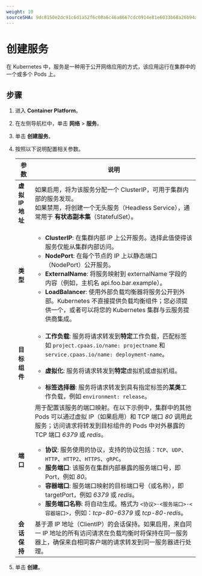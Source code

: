```yaml
---
weight: 10
sourceSHA: 9dc8150e2dc91c6d1a52f6c08a6c46a8667cdc0914e81e6033b68a26b94acdf0
---
```


# 创建服务

在 Kubernetes 中，服务是一种用于公开网络应用的方式，该应用运行在集群中的一个或多个 Pods 上。

## 步骤

1. 进入 **Container Platform**。

2. 在左侧导航栏中，单击 **网络** > **服务**。

3. 单击 **创建服务**。

4. 按照以下说明配置相关参数。

   | 参数                 | 说明                                                                                                                                                                                                                                                                                                                                                                                                                                                                                                                                                                                                                                                                                                                                                                                                                                                                                             |
   | ------------------- | ------------------------------------------------------------------------------------------------------------------------------------------------------------------------------------------------------------------------------------------------------------------------------------------------------------------------------------------------------------------------------------------------------------------------------------------------------------------------------------------------------------------------------------------------------------------------------------------------------------------------------------------------------------------------------------------------------------------------------------------------------------------------------------------------------------------------------------------------------------------------------------------------ |
   | **虚拟 IP 地址**     | 如果启用，将为该服务分配一个 ClusterIP，可用于集群内部的服务发现。<br />如果禁用，将创建一个无头服务（Headless Service），通常用于 **有状态副本集**（StatefulSet）。                                                                                                                                                                                                                                                                                                                                                                                                                                                                                                                                                                                                                                                                                       |
   | **类型**             | <ul><li>**ClusterIP**: 在集群内部 IP 上公开服务。选择此值使得该服务仅能从集群内部访问。</li><li>**NodePort**: 在每个节点的 IP 上以静态端口（NodePort）公开服务。</li><li>**ExternalName**: 将服务映射到 externalName 字段的内容（例如，主机名 api.foo.bar.example）。</li><li>**LoadBalancer**: 使用外部负载均衡器将服务公开到外部。Kubernetes 不直接提供负载均衡组件；您必须提供一个，或者可以将您的 Kubernetes 集群与云服务提供商集成。</li></ul>                                                                                                                                                                                                                |
   | **目标组件**         | <ul><li>**工作负载**: 服务将请求转发到**特定**工作负载，匹配标签如 `project.cpaas.io/name: projectname` 和 `service.cpaas.io/name: deployment-name`。</li><br /><li>**虚拟化**: 服务将请求转发到**特定**虚拟机或虚拟机组。</li><br /><li>**标签选择器**: 服务将请求转发到具有指定标签的**某类**工作负载，例如 `environment: release`。</li></ul>                                                                                                                                                                                                                                                                                                                                                                                        |
   | **端口**             | 用于配置该服务的端口映射。在以下示例中，集群中的其他 Pods 可以通过虚拟 IP（如果启用）和 TCP 端口 *80* 调用此服务；访问请求将转发到目标组件的 Pods 中对外暴露的 TCP 端口 *6379* 或 *redis*。<ul><li>**协议**: 服务使用的协议，支持的协议包括：`TCP`、`UDP`、`HTTP`、`HTTP2`、`HTTPS`、`gRPC`。</li><li>**服务端口**: 该服务在集群内部暴露的服务端口号，即 Port，例如 *80*。</li><li>**容器端口**: 服务端口映射的目标端口号（或名称），即 targetPort，例如 *6379* 或 *redis*。</li><li>**服务端口名称**: 将自动生成。格式为 `<协议>-<服务端口>-<容器端口>`，例如：*tcp-80-6379* 或 *tcp-80-redis*。</li></ul> |
   | **会话保持**         | 基于源 IP 地址（ClientIP）的会话保持。如果启用，来自同一 IP 地址的所有访问请求在负载均衡时将保持在同一服务器上，确保来自相同客户端的请求转发到同一服务器进行处理。                                                                                                                                                                                                                                                                                                                                                                                                                                                                                                                                                                                                                                                                                                                                                              |

5. 单击 **创建**。
